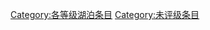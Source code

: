{{catmore1|[[Wikipedia:湖泊专题|Wikipedia:湖泊专题]]}}
{{Articles by Quality|topic=湖泊|project=湖泊|format=TOC}}
{{emptycat}}

[[Category:各等级湖泊条目|Category:各等级湖泊条目]]
[[Category:未评级条目|Category:未评级条目]]